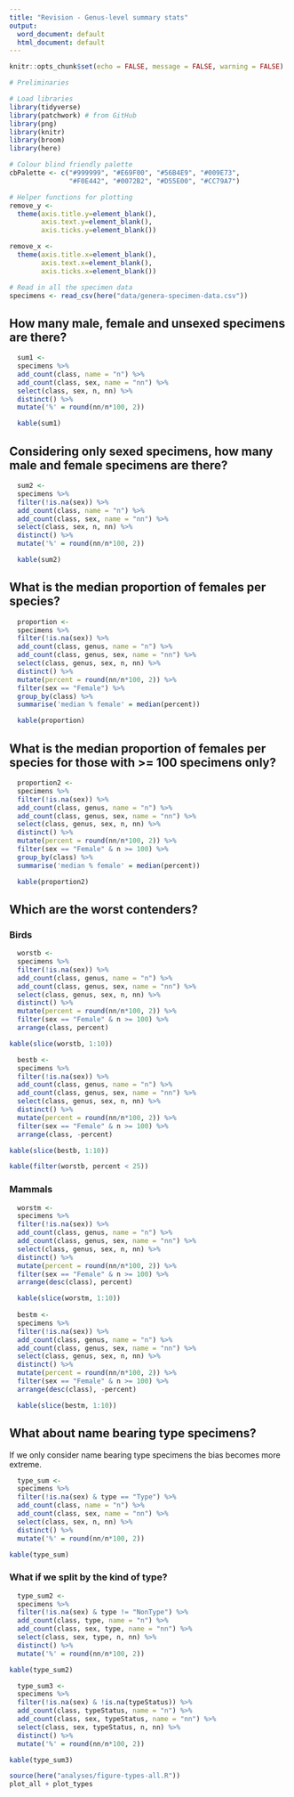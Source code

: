 ```yaml
---
title: "Revision - Genus-level summary stats"
output:
  word_document: default
  html_document: default
---
```


```r
knitr::opts_chunk$set(echo = FALSE, message = FALSE, warning = FALSE)
```

```r
# Preliminaries

# Load libraries
library(tidyverse)
library(patchwork) # from GitHub
library(png)
library(knitr)
library(broom)
library(here)

# Colour blind friendly palette
cbPalette <- c("#999999", "#E69F00", "#56B4E9", "#009E73", 
               "#F0E442", "#0072B2", "#D55E00", "#CC79A7")

# Helper functions for plotting
remove_y <- 
  theme(axis.title.y=element_blank(),
        axis.text.y=element_blank(),
        axis.ticks.y=element_blank())

remove_x <-   
  theme(axis.title.x=element_blank(),
        axis.text.x=element_blank(),
        axis.ticks.x=element_blank())
```

```r
# Read in all the specimen data
specimens <- read_csv(here("data/genera-specimen-data.csv")) 
```

## How many male, female and unsexed specimens are there?

```r
  sum1 <-
  specimens %>%
  add_count(class, name = "n") %>%
  add_count(class, sex, name = "nn") %>%
  select(class, sex, n, nn) %>%
  distinct() %>%
  mutate('%' = round(nn/n*100, 2))

  kable(sum1)
```

## Considering only sexed specimens, how many male and female specimens are there?

```r
  sum2 <-
  specimens %>%
  filter(!is.na(sex)) %>%
  add_count(class, name = "n") %>%
  add_count(class, sex, name = "nn") %>%
  select(class, sex, n, nn) %>%
  distinct() %>%
  mutate('%' = round(nn/n*100, 2))

  kable(sum2)
```

## What is the median proportion of females per species?

```r
  proportion <-
  specimens %>%
  filter(!is.na(sex)) %>%
  add_count(class, genus, name = "n") %>%
  add_count(class, genus, sex, name = "nn") %>%
  select(class, genus, sex, n, nn) %>%
  distinct() %>%
  mutate(percent = round(nn/n*100, 2)) %>%
  filter(sex == "Female") %>%
  group_by(class) %>%
  summarise('median % female' = median(percent))

  kable(proportion)
```

## What is the median proportion of females per species for those with >= 100 specimens only?

```r
  proportion2 <-
  specimens %>%
  filter(!is.na(sex)) %>%
  add_count(class, genus, name = "n") %>%
  add_count(class, genus, sex, name = "nn") %>%
  select(class, genus, sex, n, nn) %>%
  distinct() %>%
  mutate(percent = round(nn/n*100, 2)) %>%
  filter(sex == "Female" & n >= 100) %>%
  group_by(class) %>%
  summarise('median % female' = median(percent))

  kable(proportion2)
```

## Which are the worst contenders?
### Birds
```r
  worstb <-
  specimens %>%
  filter(!is.na(sex)) %>%
  add_count(class, genus, name = "n") %>%
  add_count(class, genus, sex, name = "nn") %>%
  select(class, genus, sex, n, nn) %>%
  distinct() %>%
  mutate(percent = round(nn/n*100, 2)) %>%
  filter(sex == "Female" & n >= 100) %>%
  arrange(class, percent)

kable(slice(worstb, 1:10))

  bestb <-
  specimens %>%
  filter(!is.na(sex)) %>%
  add_count(class, genus, name = "n") %>%
  add_count(class, genus, sex, name = "nn") %>%
  select(class, genus, sex, n, nn) %>%
  distinct() %>%
  mutate(percent = round(nn/n*100, 2)) %>%
  filter(sex == "Female" & n >= 100) %>%
  arrange(class, -percent)

kable(slice(bestb, 1:10))
```
```r
kable(filter(worstb, percent < 25))

```


### Mammals
```r
  worstm <-
  specimens %>%
  filter(!is.na(sex)) %>%
  add_count(class, genus, name = "n") %>%
  add_count(class, genus, sex, name = "nn") %>%
  select(class, genus, sex, n, nn) %>%
  distinct() %>%
  mutate(percent = round(nn/n*100, 2)) %>%
  filter(sex == "Female" & n >= 100) %>%
  arrange(desc(class), percent)

  kable(slice(worstm, 1:10))
  
  bestm <-
  specimens %>%
  filter(!is.na(sex)) %>%
  add_count(class, genus, name = "n") %>%
  add_count(class, genus, sex, name = "nn") %>%
  select(class, genus, sex, n, nn) %>%
  distinct() %>%
  mutate(percent = round(nn/n*100, 2)) %>%
  filter(sex == "Female" & n >= 100) %>%
  arrange(desc(class), -percent)

  kable(slice(bestm, 1:10))
```

## What about name bearing type specimens?
If we only consider name bearing type specimens the bias becomes more extreme. 

```r
  type_sum <-
  specimens %>%
  filter(!is.na(sex) & type == "Type") %>%
  add_count(class, name = "n") %>%
  add_count(class, sex, name = "nn") %>%
  select(class, sex, n, nn) %>%
  distinct() %>%
  mutate('%' = round(nn/n*100, 2))

kable(type_sum)
```

### What if we split by the kind of type?

```r
  type_sum2 <-
  specimens %>%
  filter(!is.na(sex) & type != "NonType") %>%
  add_count(class, type, name = "n") %>%
  add_count(class, sex, type, name = "nn") %>%
  select(class, sex, type, n, nn) %>%
  distinct() %>%
  mutate('%' = round(nn/n*100, 2))

kable(type_sum2)
```


```r
  type_sum3 <-
  specimens %>%
  filter(!is.na(sex) & !is.na(typeStatus)) %>%
  add_count(class, typeStatus, name = "n") %>%
  add_count(class, sex, typeStatus, name = "nn") %>%
  select(class, sex, typeStatus, n, nn) %>%
  distinct() %>%
  mutate('%' = round(nn/n*100, 2))

kable(type_sum3)
```

```r
source(here("analyses/figure-types-all.R"))
plot_all + plot_types
```